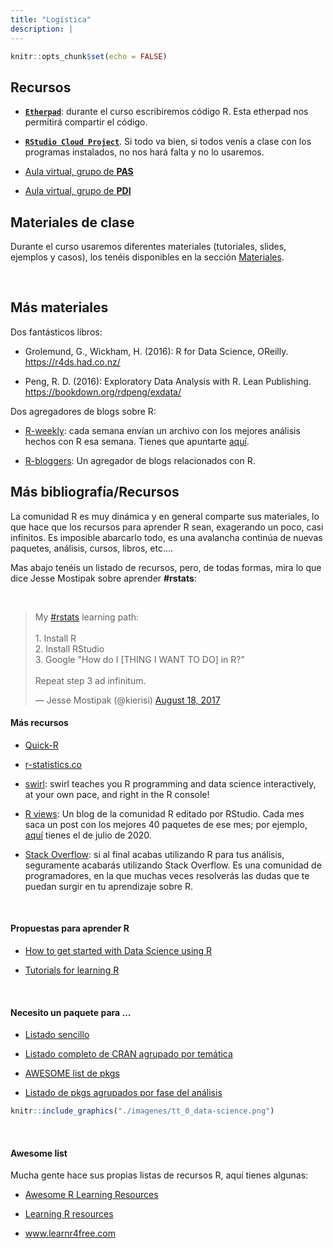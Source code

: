 ```yaml
---
title: "Logística"
description: |
---
```


```r
knitr::opts_chunk$set(echo = FALSE)
```


## Recursos

- [**`Etherpad`**](https://etherpad.wikimedia.org/p/curso_intro_DS_UV){target="_blank"}: durante el curso escribiremos código R. Esta etherpad nos permitirá compartir el código.

- [**`RStudio Cloud Project`**](https://rstudio.cloud/project/1543128){target="_blank"}. Si todo va bien, si todos venís a clase con los programas instalados, no nos hará falta y no lo usaremos.


- [Aula virtual, grupo de **PAS**](https://aulavirtual.uv.es/course/view.php?id=18628){target="_blank"}  

- [Aula virtual, grupo de **PDI**](https://aulavirtual.uv.es/course/view.php?id=18627){target="_blank"}



## Materiales de clase

Durante el curso usaremos diferentes materiales (tutoriales, slides, ejemplos y casos), los tenéis disponibles en la sección [Materiales](https://perezp44.github.io/curso_R_SFPIE_2021/03-materiales.html).


<br>

## Más materiales

Dos fantásticos libros:

- Grolemund, G., Wickham, H. (2016): R for Data Science, OReilly. <https://r4ds.had.co.nz/>

-  Peng, R. D. (2016): Exploratory Data Analysis with R. Lean Publishing. <https://bookdown.org/rdpeng/exdata/>

Dos agregadores de blogs sobre R:

 - [R-weekly](https://rweekly.org/): cada semana envían un archivo con los mejores análisis hechos con R esa semana. Tienes que apuntarte [aquí](https://feedburner.google.com/fb/a/mailverify?uri=rweekly&loc=en_US).
    
- [R-bloggers](https://www.r-bloggers.com/): Un agregador de blogs relacionados con R.
    

## Más bibliografía/Recursos

La comunidad R es muy dinámica y en general comparte sus materiales, lo que hace que los recursos para aprender R sean, exagerando un poco, casi infinitos. Es imposible abarcarlo todo, es una avalancha continúa de nuevas paquetes, análisis, cursos, libros, etc....

Mas abajo tenéis un listado de recursos, pero, de todas formas, mira lo que dice Jesse Mostipak sobre aprender **#rstats**:

<br>

<blockquote class="twitter-tweet" data-dnt="true" data-theme="dark"><p lang="en" dir="ltr">My <a href="https://twitter.com/hashtag/rstats?src=hash&amp;ref_src=twsrc%5Etfw">#rstats</a> learning path:<br><br>1. Install R<br>2. Install RStudio<br>3. Google &quot;How do I [THING I WANT TO DO] in R?&quot;<br><br>Repeat step 3 ad infinitum.</p>&mdash; Jesse Mostipak (@kierisi) <a href="https://twitter.com/kierisi/status/898534740051062785?ref_src=twsrc%5Etfw">August 18, 2017</a></blockquote> <script async src="https://platform.twitter.com/widgets.js" charset="utf-8"></script> 


#### Más recursos

  - [Quick-R](http://www.statmethods.net/)
    
  - [r-statistics.co](http://r-statistics.co/)
  
  - [swirl](https://swirlstats.com/): swirl teaches you R programming and data science interactively, at your own pace, and right in the R console!

  - [R views](https://rviews.rstudio.com/): Un blog de la comunidad R editado por RStudio. Cada mes saca un post con los mejores 40 paquetes de ese mes; por ejemplo, [aquí](https://rviews.rstudio.com/2020/08/27/july-2020-top-40-new-cran-packages/) tienes el de julio de 2020.

  - [Stack Overflow](http://stackoverflow.com/questions/tagged/r): si al final acabas utilizando R para tus análisis, seguramente acabarás utilizando Stack Overflow. Es una comunidad de programadores, en la que muchas veces resolverás las dudas que te puedan surgir en tu aprendizaje sobre R. 

<br>

#### Propuestas para aprender R

  - [How to get started with Data Science using R](https://www.r-bloggers.com/how-to-get-started-with-data-science-using-r/)

  - [Tutorials for learning R](https://www.r-bloggers.com/how-to-learn-r-2/#h.nl3rvdr3ycsc)

<br>

#### Necesito un paquete para ...   

  - [Listado sencillo](https://support.rstudio.com/hc/en-us/articles/201057987-Quick-list-of-useful-R-packages)
    
  - [Listado completo de CRAN agrupado por temática](https://www.rdocumentation.org/taskviews#Bayesian)


  - [AWESOME list de pkgs](https://github.com/qinwf/awesome-R)


  - [Listado de pkgs agrupados por fase del análisis](https://github.com/rstudio/RStartHere?utm_content=buffercf5d8&utm_medium=social&utm_source=twitter.com&utm_campaign=buffer)


```r
knitr::include_graphics("./imagenes/tt_0_data-science.png")
```


<br>

#### Awesome list

Mucha gente hace sus propias listas de recursos R, aquí tienes algunas:


- [Awesome R Learning Resources](https://github.com/iamericfletcher/awesome-r-learning-resources)  

- [Learning R resources](https://github.com/Joscelinrocha/Learning-R-Resources)

- [www.learnr4free.com](https://www.learnr4free.com/)

<br>





